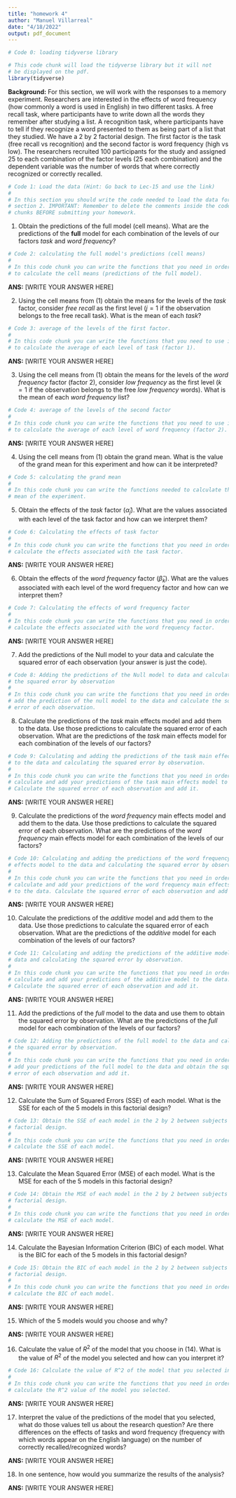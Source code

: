 ```yaml
---
title: "homework 4"
author: "Manuel Villarreal"
date: "4/18/2022"
output: pdf_document
---
```


```r
# Code 0: loading tidyverse library

# This code chunk will load the tidyverse library but it will not 
# be displayed on the pdf.
library(tidyverse)
```

**Background:** For this section, we will work with the responses to a memory 
experiment. Researchers are interested in the effects of word frequency (how 
commonly a word is used in English) in two different tasks. A free recall task, 
where participants have to write down all the words they remember after studying
a list. A recognition task, where participants have to tell if they recognize a 
word presented to them as being part of a list that they studied. We have a 
2 by 2 factorial design. The first factor is the task (free recall vs 
recognition) and the second factor is word frequency (high vs low). The 
researchers recruited 100 participants for the study and assigned 25 to each 
combination of the factor levels (25 each combination) and the dependent 
variable was the number of words that where correctly recognized or correctly 
recalled.


```r
# Code 1: Load the data (Hint: Go back to Lec-15 and use the link)
#
# In this section you should write the code needed to load the data for
# section 2. IMPORTANT: Remember to delete the comments inside the code 
# chunks BEFORE submitting your homework.
```

1. Obtain the predictions of the full model (cell means). What are the 
predictions of the **full** model for each combination of the levels of our 
factors *task* and *word frequency*?

```r
# Code 2: calculating the full model's predictions (cell means)
#
# In this code chunk you can write the functions that you need in order 
# to calculate the cell means (predictions of the full model).
```

**ANS:** [WRITE YOUR ANSWER HERE]

2. Using the cell means from (1) obtain the means for the levels of the *task* 
factor, consider *free recall* as the first level ($j=1$ if the observation
belongs to the free recall task). What is the mean of each *task*?

```r
# Code 3: average of the levels of the first factor.
#
# In this code chunk you can write the functions that you need to use in order 
# to calculate the average of each level of task (factor 1).
```

**ANS:** [WRITE YOUR ANSWER HERE]

3. Using the cell means from (1) obtain the means for the levels of the 
*word frequency* factor (factor 2), consider *low frequency* as the first level 
($k=1$ if the observation belongs to the free *low frequency* words). What is 
the mean of each *word frequency* list?

```r
# Code 4: average of the levels of the second factor
#
# In this code chunk you can write the functions that you need to use in order 
# to calculate the average of each level of word frequency (factor 2).
```

**ANS:** [WRITE YOUR ANSWER HERE]

4. Using the cell means from (1) obtain the grand mean. What is the value of the 
grand mean for this experiment and how can it be interpreted?

```r
# Code 5: calculating the grand mean
#
# In this code chunk you can write the functions needed to calculate the grand 
# mean of the experiment.
```

5. Obtain the effects of the *task* factor ($\hat{\alpha}_j$). What are the 
values associated with each level of the task factor and how can we interpret 
them?

```r
# Code 6: Calculating the effects of task factor
#
# In this code chunk you can write the functions that you need in order to 
# calculate the effects associated with the task factor.
```

**ANS:** [WRITE YOUR ANSWER HERE]

6. Obtain the effects of the *word frequency* factor ($\hat{\beta}_k$). What are 
the values associated with each level of the word frequency factor and how can 
we interpret them?

```r
# Code 7: Calculating the effects of word frequency factor
#
# In this code chunk you can write the functions that you need in order to 
# calculate the effects associated with the word frequency factor.
```

**ANS:** [WRITE YOUR ANSWER HERE]

7. Add the predictions of the Null model to your data and calculate the squared 
error of each observation (your answer is just the code).

```r
# Code 8: Adding the predictions of the Null model to data and calculating
# the squared error by observation
#
# In this code chunk you can write the functions that you need in order to 
# add the prediction of the null model to the data and calculate the squared 
# error of each observation.
```

8. Calculate the predictions of the *task* main effects model and add them to 
the data. Use those predictions to calculate the squared error of each 
observation. What are the predictions of the *task* main effects model for each
combination of the levels of our factors?

```r
# Code 9: Calculating and adding the predictions of the task main effects model
# to the data and calculating the squared error by observation.
#
# In this code chunk you can write the functions that you need in order to 
# calculate and add your predictions of the task main effects model to the data. 
# Calculate the squared error of each observation and add it.
```

**ANS:** [WRITE YOUR ANSWER HERE]

9. Calculate the predictions of the *word frequency* main effects model and add 
them to the data. Use those predictions to calculate the squared error of each 
observation. What are the predictions of the *word frequency* main effects model 
for each combination of the levels of our factors?

```r
# Code 10: Calculating and adding the predictions of the word frequency main 
# effects model to the data and calculating the squared error by observation.
#
# In this code chunk you can write the functions that you need in order to 
# calculate and add your predictions of the word frequency main effects model 
# to the data. Calculate the squared error of each observation and add it.
```

**ANS:** [WRITE YOUR ANSWER HERE]

10. Calculate the predictions of the *additive* model and add them to the data.
Use those predictions to calculate the squared error of each observation. What 
are the predictions of the *additive* model for each combination of the levels 
of our factors?

```r
# Code 11: Calculating and adding the predictions of the additive model to the 
# data and calculating the squared error by observation.
#
# In this code chunk you can write the functions that you need in order to 
# calculate and add your predictions of the additive model to the data. 
# Calculate the squared error of each observation and add it.
```

**ANS:** [WRITE YOUR ANSWER HERE]

11. Add the predictions of the *full* model to the data and use them to obtain 
the squared error by observation. What are the predictions of the *full* model
for each combination of the levels of our factors?

```r
# Code 12: Adding the predictions of the full model to the data and calculating 
# the squared error by observation.
#
# In this code chunk you can write the functions that you need in order to 
# add your predictions of the full model to the data and obtain the squared 
# error of each observation and add it.
```

**ANS:** [WRITE YOUR ANSWER HERE]

12. Calculate the Sum of Squared Errors (SSE) of each model. What is the SSE 
for each of the 5 models in this factorial design?

```r
# Code 13: Obtain the SSE of each model in the 2 by 2 between subjects
# factorial design.
#
# In this code chunk you can write the functions that you need in order 
# calculate the SSE of each model.
```

**ANS:** [WRITE YOUR ANSWER HERE]

13. Calculate the Mean Squared Error (MSE) of each model. What is the MSE 
for each of the 5 models in this factorial design?

```r
# Code 14: Obtain the MSE of each model in the 2 by 2 between subjects
# factorial design.
#
# In this code chunk you can write the functions that you need in order 
# calculate the MSE of each model.
```

**ANS:** [WRITE YOUR ANSWER HERE]

14. Calculate the Bayesian Information Criterion (BIC) of each model. What is 
the BIC for each of the 5 models in this factorial design?

```r
# Code 15: Obtain the BIC of each model in the 2 by 2 between subjects
# factorial design.
#
# In this code chunk you can write the functions that you need in order 
# calculate the BIC of each model.
```

**ANS:** [WRITE YOUR ANSWER HERE]

15. Which of the 5 models would you choose and why?

**ANS:** [WRITE YOUR ANSWER HERE]

16. Calculate the value of $R^2$ of the model that you choose in (14). What is 
the value of $R^2$ of the model you selected and how can you interpret it?

```r
# Code 16: Calculate the value of R^2 of the model that you selected in (14).
#
# In this code chunk you can write the functions that you need in order 
# calculate the R^2 value of the model you selected.
```

**ANS:** [WRITE YOUR ANSWER HERE]

17. Interpret the value of the predictions of the model that you selected, what
do those values tell us about the research question? Are there differences on 
the effects of tasks and word frequency (frequency with which words appear on 
the English language) on the number of correctly recalled/recognized words?

**ANS:** [WRITE YOUR ANSWER HERE]

18. In one sentence, how would you summarize the results of the analysis? 

**ANS:** [WRITE YOUR ANSWER HERE]